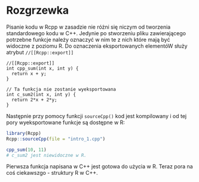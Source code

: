 # Rozgrzewka

Pisanie kodu w Rcpp w zasadzie nie różni się niczym od tworzenia standardowego kodu w C++. Jedynie po stworzeniu pliku zawierającego potrzebne funkcje należy oznaczyć w nim te z nich które mają być widoczne z poziomu R. Do oznaczenia eksportowanych elementóW służy atrybut `//[[Rcpp::export]]`

```Rcpp

//[[Rcpp::export]]
int cpp_sum(int x, int y) {
  return x + y;
}

// Ta funkcja nie zostanie wyeksportowana
int c_sum2(int x, int y) {
  return 2*x + 2*y;
}

```

Następnie przy pomocy funkcji `sourceCpp()` kod jest kompilowany i od tej pory wyeksportowane funkcje są dostępne w R:

```r
library(Rcpp)
Rcpp::sourceCpp(file = "intro_1.cpp")

cpp_sum(10, 11)
# c_sum2 jest niewidoczne w R.
```

Pierwsza funkcja napisana w C++ jest gotowa do użycia w R. Teraz pora na coś ciekawszgo - struktury R w C++.
